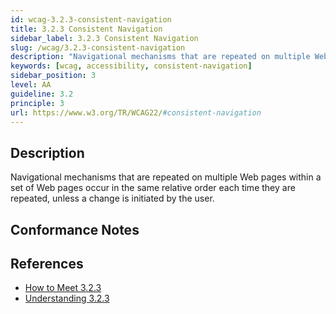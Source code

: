 ```yaml
---
id: wcag-3.2.3-consistent-navigation
title: 3.2.3 Consistent Navigation
sidebar_label: 3.2.3 Consistent Navigation
slug: /wcag/3.2.3-consistent-navigation
description: "Navigational mechanisms that are repeated on multiple Web pages within a set of Web pages occur in the same relative order each time they are repeated, unless a change is initiated by the user."
keywords: [wcag, accessibility, consistent-navigation]
sidebar_position: 3
level: AA
guideline: 3.2
principle: 3
url: https://www.w3.org/TR/WCAG22/#consistent-navigation
---
```

## Description

Navigational mechanisms that are repeated on multiple Web pages within a set of Web pages occur in the same relative order each time they are repeated, unless a change is initiated by the user.

## Conformance Notes

<Project name="ads">
  <Support></Support>
</Project>
<Project name="scix">
  <Support></Support>
</Project>

## References

- [How to Meet 3.2.3](https://www.w3.org/WAI/WCAG22/quickref/#consistent-navigation)
- [Understanding 3.2.3](https://www.w3.org/WAI/WCAG22/Understanding/consistent-navigation.html)

